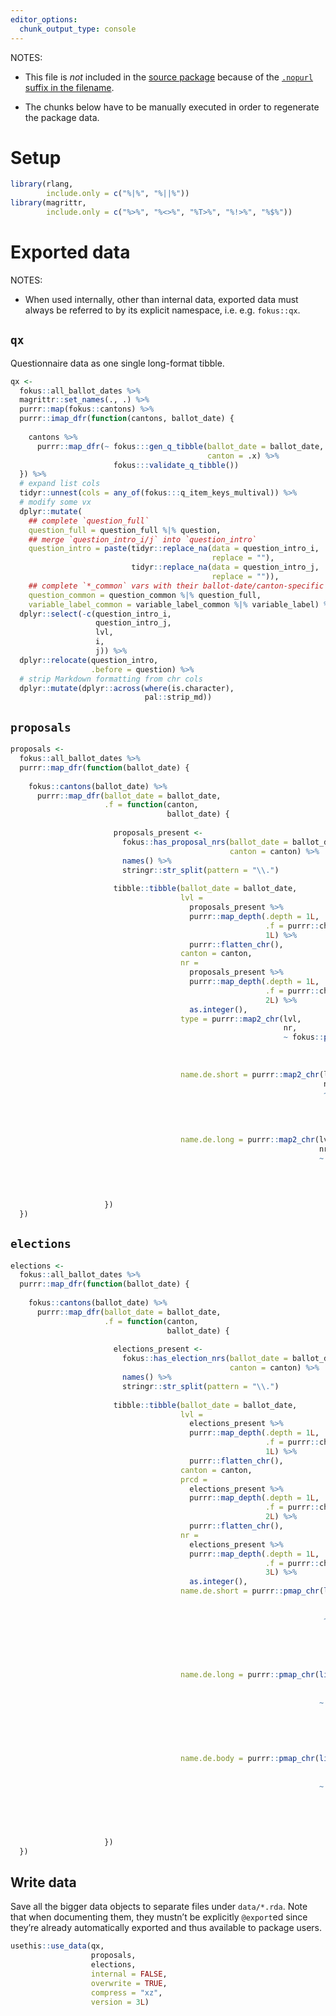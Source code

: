 ```yaml
---
editor_options:
  chunk_output_type: console
---
```


NOTES:

-   This file is *not* included in the [source package](https://r-pkgs.org/package-structure-state.html#source-package) because of the [`.nopurl` suffix in the
    filename](https://rpkg.dev/pkgpurl/reference/purl_rmd.html#-rmd-files-excluded-from-purling).

-   The chunks below have to be manually executed in order to regenerate the package data.

# Setup

```r
library(rlang,
        include.only = c("%|%", "%||%"))
library(magrittr,
        include.only = c("%>%", "%<>%", "%T>%", "%!>%", "%$%"))
```

# Exported data

NOTES:

-   When used internally, other than internal data, exported data must always be referred to by its explicit namespace, i.e. e.g. `fokus::qx`.

## `qx`

Questionnaire data as one single long-format tibble.

```r
qx <-
  fokus::all_ballot_dates %>%
  magrittr::set_names(., .) %>%
  purrr::map(fokus::cantons) %>%
  purrr::imap_dfr(function(cantons, ballot_date) {
    
    cantons %>%
      purrr::map_dfr(~ fokus:::gen_q_tibble(ballot_date = ballot_date,
                                            canton = .x) %>%
                       fokus:::validate_q_tibble())
  }) %>%
  # expand list cols
  tidyr::unnest(cols = any_of(fokus:::q_item_keys_multival)) %>%
  # modify some vx
  dplyr::mutate(
    ## complete `question_full`
    question_full = question_full %|% question,
    ## merge `question_intro_i/j` into `question_intro`
    question_intro = paste(tidyr::replace_na(data = question_intro_i,
                                             replace = ""),
                           tidyr::replace_na(data = question_intro_j,
                                             replace = "")),
    ## complete `*_common` vars with their ballot-date/canton-specific siblings
    question_common = question_common %|% question_full,
    variable_label_common = variable_label_common %|% variable_label) %>%
  dplyr::select(-c(question_intro_i,
                   question_intro_j,
                   lvl,
                   i,
                   j)) %>%
  dplyr::relocate(question_intro,
                  .before = question) %>%
  # strip Markdown formatting from chr cols
  dplyr::mutate(dplyr::across(where(is.character),
                              pal::strip_md))
```

## `proposals`

```r
proposals <- 
  fokus::all_ballot_dates %>%
  purrr::map_dfr(function(ballot_date) {
    
    fokus::cantons(ballot_date) %>%
      purrr::map_dfr(ballot_date = ballot_date,
                     .f = function(canton,
                                   ballot_date) {
                       
                       proposals_present <-
                         fokus::has_proposal_nrs(ballot_date = ballot_date,
                                                 canton = canton) %>%
                         names() %>%
                         stringr::str_split(pattern = "\\.")
                       
                       tibble::tibble(ballot_date = ballot_date,
                                      lvl =
                                        proposals_present %>%
                                        purrr::map_depth(.depth = 1L,
                                                         .f = purrr::chuck,
                                                         1L) %>%
                                        purrr::flatten_chr(),
                                      canton = canton,
                                      nr =
                                        proposals_present %>%
                                        purrr::map_depth(.depth = 1L,
                                                         .f = purrr::chuck,
                                                         2L) %>%
                                        as.integer(),
                                      type = purrr::map2_chr(lvl,
                                                             nr,
                                                             ~ fokus::proposal_type(ballot_date = !!ballot_date,
                                                                                    lvl = .x,
                                                                                    canton = !!canton,
                                                                                    proposal_nr = .y)),
                                      name.de.short = purrr::map2_chr(lvl,
                                                                      nr,
                                                                      ~ fokus::proposal_name(ballot_date = !!ballot_date,
                                                                                             lvl = .x,
                                                                                             canton = !!canton,
                                                                                             proposal_nr = .y,
                                                                                             type = "short")),
                                      name.de.long = purrr::map2_chr(lvl,
                                                                     nr,
                                                                     ~ fokus::proposal_name(ballot_date = !!ballot_date,
                                                                                            lvl = .x,
                                                                                            canton = !!canton,
                                                                                            proposal_nr = .y,
                                                                                            type = "long")))
                     })
  })
```

## `elections`

```r
elections <- 
  fokus::all_ballot_dates %>%
  purrr::map_dfr(function(ballot_date) {
    
    fokus::cantons(ballot_date) %>%
      purrr::map_dfr(ballot_date = ballot_date,
                     .f = function(canton,
                                   ballot_date) {
                       
                       elections_present <-
                         fokus::has_election_nrs(ballot_date = ballot_date,
                                                 canton = canton) %>%
                         names() %>%
                         stringr::str_split(pattern = "\\.")
                       
                       tibble::tibble(ballot_date = ballot_date,
                                      lvl =
                                        elections_present %>%
                                        purrr::map_depth(.depth = 1L,
                                                         .f = purrr::chuck,
                                                         1L) %>%
                                        purrr::flatten_chr(),
                                      canton = canton,
                                      prcd =
                                        elections_present %>%
                                        purrr::map_depth(.depth = 1L,
                                                         .f = purrr::chuck,
                                                         2L) %>%
                                        purrr::flatten_chr(),
                                      nr =
                                        elections_present %>%
                                        purrr::map_depth(.depth = 1L,
                                                         .f = purrr::chuck,
                                                         3L) %>%
                                        as.integer(),
                                      name.de.short = purrr::pmap_chr(list(lvl,
                                                                           prcd,
                                                                           nr),
                                                                      ~ fokus::election_name(ballot_date = !!ballot_date,
                                                                                             lvl = ..1,
                                                                                             canton = !!canton,
                                                                                             prcd = ..2,
                                                                                             election_nr = ..3,
                                                                                             type = "short")),
                                      name.de.long = purrr::pmap_chr(list(lvl,
                                                                          prcd,
                                                                          nr),
                                                                     ~ fokus::election_name(ballot_date = !!ballot_date,
                                                                                            lvl = ..1,
                                                                                            canton = !!canton,
                                                                                            prcd = ..2,
                                                                                            election_nr = ..3,
                                                                                            type = "long")),
                                      name.de.body = purrr::pmap_chr(list(lvl,
                                                                          prcd,
                                                                          nr),
                                                                     ~ fokus::election_name(ballot_date = !!ballot_date,
                                                                                            lvl = ..1,
                                                                                            canton = !!canton,
                                                                                            prcd = ..2,
                                                                                            election_nr = ..3,
                                                                                            type = "body")))
                     })
  })
```

## Write data

Save all the bigger data objects to separate files under `data/*.rda`. Note that when documenting them, they mustn't be explicitly `@export`ed since they're
already automatically exported and thus available to package users.

```r
usethis::use_data(qx,
                  proposals,
                  elections,
                  internal = FALSE,
                  overwrite = TRUE,
                  compress = "xz",
                  version = 3L)
```
